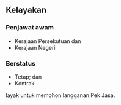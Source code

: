 
<div id="kelayakan" />
<TopPad />

## Kelayakan

### Penjawat awam

- Kerajaan Persekutuan dan
- Kerajaan Negeri

### Berstatus

- Tetap; dan
- Kontrak

layak untuk memohon langganan Pek Jasa.

<BottomPad />
